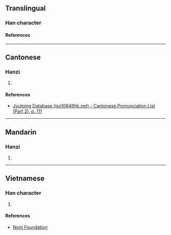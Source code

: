 {{character info}}
==Translingual==

===Han character===
{{Han char|rn=61|rad=心|as=15|sn=18|four=93050|canj=PTWI|ids=⿰忄蔑}}

====References====
{{Han ref|kx=0407.410|dkj=11422|dj=0748.270|hdz=42366.150|uh=61F1}}

----

==Cantonese==

===Hanzi===
{{yue-hanzi|jyut=[[mit6]]|y=mit6}}

# {{rfdef|yue|sort=心15}}

====References====
* [http://www.iso10646hk.net/jp/document/download.jsp Jyutping Database (iso10646hk.net) - Cantonese Pronunciation List (Part 2), p. 111]

----

==Mandarin==

===Hanzi===
{{cmn-hanzi|pin=[[miè]] ([[mie4]])|wg=mieh<sup>4</sup>}}

# {{rfdef|cmn|sort=心15}}

----

==Vietnamese==

===Han character===
{{vi-readings|rs=心15|reading=mót}}

# {{rfdef|vi|sort=心15}}

====References====
* [http://nomfoundation.org/common/nom_details.php?codepoint=61f1 Nom Foundation]